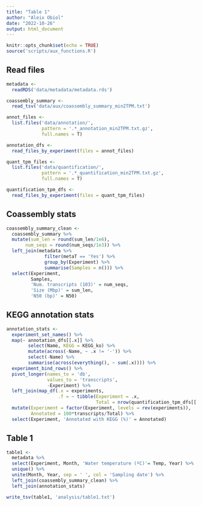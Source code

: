 ```yaml
---
title: "Table 1"
author: "Aleix Obiol"
date: "2022-10-26"
output: html_document
---
```


```r
knitr::opts_chunk$set(echo = TRUE)
source('scripts/aux_functions.R')
```

## Read files

```r
metadata <- 
  readRDS('data/metadata/metadata.rds')

coassembly_summary <- 
  read_tsv('data/aux/coassembly_summary_min2TPM.txt')

annot_files <- 
  list.files('data/annotation/',
             pattern = '.*_annotation_min2TPM.txt.gz',
             full.names = T)

annotation_dfs <- 
  read_files_by_experiment(files = annot_files)

quant_tpm_files <- 
  list.files('data/quantification/',
             pattern = '.*_quantification_min2TPM.txt.gz',
             full.names = T)

quantification_tpm_dfs <-
  read_files_by_experiment(files = quant_tpm_files)
```

## Coassembly stats

```r
coassembly_summary_clean <- 
  coassembly_summary %>% 
  mutate(sum_len = round(sum_len/1e6),
       num_seqs = round(num_seqs/1e3)) %>% 
  left_join(metadata %>%
              filter(metaT == 'Yes') %>% 
              group_by(Experiment) %>% 
              summarise(Samples = n())) %>% 
  select(Experiment,
         Samples,
         'Num. transcripts (103)' = num_seqs, 
         'Size (Mbp)' = sum_len, 
         'N50 (bp)' = N50)
```

## KEGG annotation stats

```r
annotation_stats <- 
  experiment_set_names() %>% 
  map(~ annotation_dfs[[.x]] %>% 
        select(Name, KEGG = KEGG_ko) %>% 
        mutate(across(-Name, ~ .x != '-')) %>% 
        select(-Name) %>% 
        summarise(across(everything(), ~ sum(.x)))) %>% 
  experiment_bind_rows() %>% 
  pivot_longer(names_to = 'db',
               values_to = 'transcripts',
               -Experiment) %>% 
  left_join(map_df(.x = experiments, 
                   .f = ~ tibble(Experiment = .x, 
                                 Total = nrow(quantification_tpm_dfs[[.x]])))) %>% 
  mutate(Experiment = factor(Experiment, levels = rev(experiments)),
         Annotated = 100*transcripts/Total) %>% 
  select(Experiment, 'Annotated with KEGG (%)' = Annotated)
```


## Table 1

```r
table1 <- 
  metadata %>% 
  select(Experiment, Month, 'Water temperature (ºC)'= Temp, Year) %>% 
  unique() %>% 
  unite(Month, Year, sep = ' ', col = 'Sampling date') %>% 
  left_join(coassembly_summary_clean) %>% 
  left_join(annotation_stats)

write_tsv(table1, 'analysis/table1.txt')
```